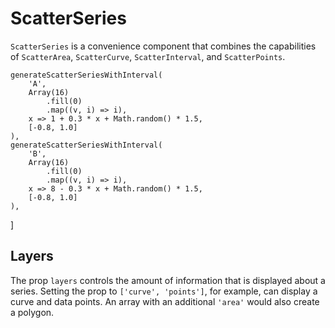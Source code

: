 
# ScatterSeries

<Meta title="Addons/XY/Scatter/ScatterSeries" />

`ScatterSeries` is a convenience component that combines the capabilities of `ScatterArea`, `ScatterCurve`, `ScatterInterval`, and `ScatterPoints`.

<ArgsTable of={ScatterSeries} />

    generateScatterSeriesWithInterval(
        'A',
        Array(16)
            .fill(0)
            .map((v, i) => i),
        x => 1 + 0.3 * x + Math.random() * 1.5,
        [-0.8, 1.0]
    ),
    generateScatterSeriesWithInterval(
        'B',
        Array(16)
            .fill(0)
            .map((v, i) => i),
        x => 8 - 0.3 * x + Math.random() * 1.5,
        [-0.8, 1.0]
    ),
]

## Layers

The prop `layers` controls the amount of information that is displayed about a series. Setting the prop to `['curve', 'points']`, for example, can display a curve and data points. An array with an additional `'area'` would also create a polygon.

<Canvas>
    <Story name="curve and points">
        <Chart size={[400, 300]} padding={[40, 40, 60, 60]} style={{ display: 'inline-block' }}>
            <Scatter
                data={dataWithInterval}
                x={'x'}
                y={'y'}
                r={4}
                scaleX={{
                    variant: 'linear',
                    domain: [0, 'auto'],
                }}
                scaleY={{
                    variant: 'linear',
                    domain: [0, 'auto'],
                }}
            >
                <Axis variant={'bottom'} label={'x (a.u.)'} />
                <Axis variant={'left'} label={'y (a.u.)'} />
                <GridLines variant={'y'} />
                <ScatterSeries
                    ids={['A']}
                    layers={['curve', 'points']}
                    curveStyle={{ stroke: '#dd3333' }}
                    symbolStyle={{ fill: '#dd3333' }}
                />
            </Scatter>
        </Chart>
    </Story>
    <Story name="area, curve, and points">
        <Chart size={[400, 300]} padding={[40, 40, 60, 60]} style={{ display: 'inline-block' }}>
            <Scatter
                data={dataWithInterval}
                x={'x'}
                y={'y'}
                r={4}
                scaleX={{
                    variant: 'linear',
                    domain: [0, 'auto'],
                }}
                scaleY={{
                    variant: 'linear',
                    domain: [0, 'auto'],
                }}
            >
                <Axis variant={'bottom'} label={'x (a.u.)'} />
                <Axis variant={'left'} label={'y (a.u.)'} />
                <GridLines variant={'y'} />
                <ScatterSeries
                    ids={['A']}
                    layers={['area', 'curve', 'points']}
                    areaStyle={{ fill: '#dd3333', fillOpacity: 0.1, strokeWidth: 0 }}
                    curveStyle={{ stroke: '#dd3333' }}
                    symbolStyle={{ fill: '#dd3333' }}
                />
            </Scatter>
        </Chart>
    </Story>
</Canvas>
